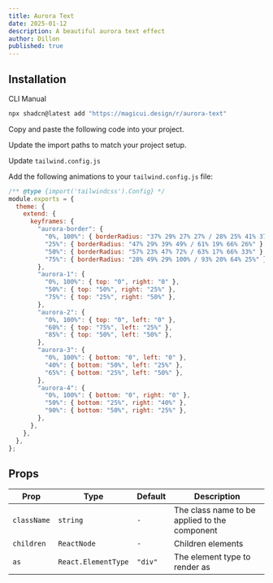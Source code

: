 ```yaml
---
title: Aurora Text
date: 2025-01-12
description: A beautiful aurora text effect
author: Dillon
published: true
---
```


<ComponentPreview name="aurora-text-demo" />

## Installation

<Tabs defaultValue="cli">

<TabsList>
  <TabsTrigger value="cli">CLI</TabsTrigger>
  <TabsTrigger value="manual">Manual</TabsTrigger>
</TabsList>
<TabsContent value="cli">

```bash
npx shadcn@latest add "https://magicui.design/r/aurora-text"
```

</TabsContent>

<TabsContent value="manual">

<Steps>

<Step>Copy and paste the following code into your project.</Step>

<ComponentSource name="aurora-text" />

<Step>Update the import paths to match your project setup.</Step>

<Step>Update `tailwind.config.js`</Step>

Add the following animations to your `tailwind.config.js` file:

```js title="tailwind.config.js" {5-32}
/** @type {import('tailwindcss').Config} */
module.exports = {
  theme: {
    extend: {
      keyframes: {
        "aurora-border": {
          "0%, 100%": { borderRadius: "37% 29% 27% 27% / 28% 25% 41% 37%" },
          "25%": { borderRadius: "47% 29% 39% 49% / 61% 19% 66% 26%" },
          "50%": { borderRadius: "57% 23% 47% 72% / 63% 17% 66% 33%" },
          "75%": { borderRadius: "28% 49% 29% 100% / 93% 20% 64% 25%" },
        },
        "aurora-1": {
          "0%, 100%": { top: "0", right: "0" },
          "50%": { top: "50%", right: "25%" },
          "75%": { top: "25%", right: "50%" },
        },
        "aurora-2": {
          "0%, 100%": { top: "0", left: "0" },
          "60%": { top: "75%", left: "25%" },
          "85%": { top: "50%", left: "50%" },
        },
        "aurora-3": {
          "0%, 100%": { bottom: "0", left: "0" },
          "40%": { bottom: "50%", left: "25%" },
          "65%": { bottom: "25%", left: "50%" },
        },
        "aurora-4": {
          "0%, 100%": { bottom: "0", right: "0" },
          "50%": { bottom: "25%", right: "40%" },
          "90%": { bottom: "50%", right: "25%" },
        },
      },
    },
  },
};
```

</Steps>

</TabsContent>

</Tabs>

## Props

| Prop        | Type                | Default | Description                                   |
| ----------- | ------------------- | ------- | --------------------------------------------- |
| `className` | `string`            | `-`     | The class name to be applied to the component |
| `children`  | `ReactNode`         | `-`     | Children elements                             |
| `as`        | `React.ElementType` | `"div"` | The element type to render as                 |
